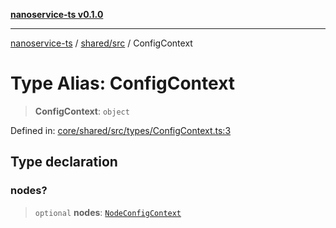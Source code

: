 [**nanoservice-ts v0.1.0**](/docs/ref/README)

***

[nanoservice-ts](/docs/ref/README) / [shared/src](/docs/ref/shared/src/README) / ConfigContext

# Type Alias: ConfigContext

> **ConfigContext**: `object`

Defined in: [core/shared/src/types/ConfigContext.ts:3](https://github.com/deskree-inc/nanoservice-ts/blob/cd1933c250152cb6abc77d2acbfd230236ada573/core/shared/src/types/ConfigContext.ts#L3)

## Type declaration

### nodes?

> `optional` **nodes**: [`NodeConfigContext`](/docs/ref/shared/src/type-aliases/NodeConfigContext)
